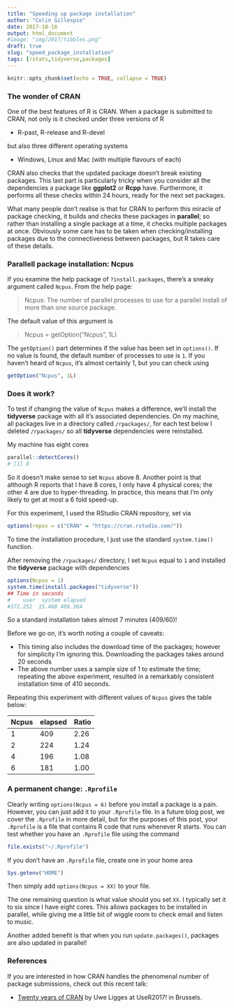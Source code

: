 ```yaml
---
title: "Speeding up package installation"
author: "Colin Gillespie"
date: 2017-10-16
output: html_document
#image: "img/2017/tibbles.png"
draft: true
slug: "speed_package_installation"
tags: [rstats,tidyverse,packages]
---
```


```r
knitr::opts_chunk$set(echo = TRUE, collapse = TRUE)
```

### The wonder of CRAN

One of the best features of R is CRAN.
When a package is submitted to CRAN, not only is it checked
under three versions of R

 * R-past, R-release and R-devel

but also three different operating systems

 * Windows, Linux and Mac (with multiple flavours of each)

CRAN also checks that the updated package doesn't break existing packages. This last part is particularly
tricky when you consider all the dependencies a package like **ggplot2** or **Rcpp** have.  Furthermore, 
it performs all these checks within 24 hours, ready for the next set packages.

What many people don't realise is that for CRAN to perform this miracle of package checking, it 
builds and checks these packages in __parallel__; so rather than installing a single 
package at a time, it checks multiple packages at once. Obviously some care has to be taken when checking/installing
packages due to the connectiveness between packages, but R takes care of these details.

### Parallell package installation: Ncpus

If you examine the help package of `?install.packages`, there's a sneaky argument called `Ncpus`. From the help page:

> Ncpus: The number of parallel processes to use for a parallel install of more than one source package.

The default value of this argument is

> Ncpus = getOption("Ncpus", 1L)

The `getOption()` part determines if the value has been set in `options()`. If no value is found, the default number of 
processes to use is `1`. If you haven't heard of `Ncpus`, it's almost certainly 1, but you can check using

```r
getOption("Ncpus", 1L)
```

### Does it work?

To test if changing the value of `Ncpus` makes a difference, we'll install the **tidyverse** package with all it's
associated dependencies.  On my machine, all packages live in a directory called `/rpackages/`, for each test below
I deleted `/rpackages/` so all **tidyverse** dependencies were reinstalled.

My machine has eight cores
```r
parallel::detectCores()
# [1] 8
```
So it doesn't make sense to set `Ncpus` above 8. Another point is that although R
reports that I have 8 cores, I only have 4 physical cores; the other 4 are due to hyper-threading. 
In practice, this means that I'm only likely to get at most a 6 fold speed-up.

For this experiment, I used the RStudio CRAN repository, set via
```r
options(repos = c("CRAN" = "https://cran.rstudio.com/"))
```
To time the installation procedure, I just use the standard `system.time()` function. 

After removing the `/rpackages/` directory, I set `Ncpus` equal to `1` and installed
the __tidyverse__ package with dependencies
```r
options(Ncpus = 1)
system.time(install.packages("tidyverse"))
## Time in seconds
#    user  system elapsed 
#372.252  15.468 409.364 
```
So a standard installation takes almost 7 minutes (409/60)! 

Before we go on, it's worth noting a couple of caveats:

 * This timing also includes the download time of the packages; however for simplicity
 I'm ignoring this. Downloading the packages takes around 20 seconds
 * The above number uses a sample size of 1 to estimate the time; repeating the above 
 experiment, resulted in a remarkably consistent installation time of 410 seconds.
 
Repeating this experiment with different values of `Ncpus` gives the table below:

Ncpus | elapsed | Ratio
------|---------|------
1     | 409     |  2.26
2     | 224     |  1.24
4     | 196     |  1.08
6     | 181     |  1.00

### A permanent change: `.Rprofile`

Clearly writing `options(Ncpus = 6)` before you install a package is a pain. However, you can just
add it to your `.Rprofile` file. In a future blog post, we cover the `.Rprofile` in more detail, but for the purposes
of this post, your `.Rprofile` is a file that contains R code that runs whenever R starts. You can test whether you 
have an `.Rprofile` file using the command

```r
file.exists("~/.Rprofile")
```
If you don't have an `.Rprofile` file, create one in your home area
```r
Sys.getenv("HOME")
```
Then simply add `options(Ncpus = XX)` to your file. 

The one remaining question is what value should you set `XX`. I typically set it to six since 
I have eight cores. This allows packages to be installed in parallel, while giving me a little bit
of wiggle room to check email and listen to music.

Another added benefit is that when you run `update.packages()`, packages are also updated in parallel!

### References

If you are interested in how CRAN handles the phenomenal number of package submissions, check out this recent talk:

  * [Twenty years of CRAN](https://channel9.msdn.com/Events/useR-international-R-User-conferences/useR-International-R-User-2017-Conference/KEYNOTE-20-years-of-CRAN) by Uwe Ligges at UseR2017! in Brussels.
